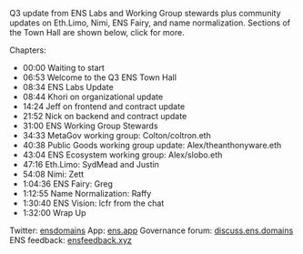 Q3 update from ENS Labs and Working Group stewards plus community updates on Eth.Limo, Nimi, ENS Fairy, and name normalization. Sections of the Town Hall are shown below, click for more.

Chapters:
- 00:00 Waiting to start
- 06:53 Welcome to the Q3 ENS Town Hall
- 08:34 ENS Labs Update
- 08:44 Khori on organizational update
- 14:24 Jeff on frontend and contract update
- 21:52 Nick on backend and contract update
- 31:00 ENS Working Group Stewards
- 34:33 MetaGov working group: Colton/coltron.eth
- 40:38 Public Goods working group update: Alex/theanthonyware.eth
- 43:04 ENS Ecosystem working group: Alex/slobo.eth
- 47:16 Eth.Limo: SydMead and Justin
- 54:08 Nimi: Zett 
- 1:04:36 ENS Fairy: Greg
- 1:12:55 Name Normalization: Raffy
- 1:30:40 ENS Vision: lcfr from the chat
- 1:32:00 Wrap Up

Twitter: [ensdomains](https://twitter.com/ensdomains)
App: [ens.app](https://ens.app)
Governance forum: [discuss.ens.domains](https://discuss.ens.domains)
ENS feedback: [ensfeedback.xyz](https://www.ensfeedback.xyz)
